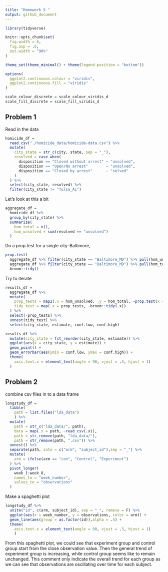 ```yaml
---
title: "Homework 5 "
output: github_document
---
```


```r
library(tidyverse)

knitr::opts_chunk$set(
  fig.width = 6,
  fig.asp = .6,
  out.width = "90%"
)

theme_set(theme_minimal() + theme(legend.position = "bottom"))

options(
  ggplot2.continuous.colour = "viridis",
  ggplot2.continuous.fill = "viridis"
)

scale_colour_discrete = scale_colour_viridis_d
scale_fill_discrete = scale_fill_viridis_d
```

## Problem 1

Read in the data

```r
homicide_df = 
  read.csv("./homicide_data/homicide-data.csv") %>% 
  mutate(
    city_state = str_c(city, state, sep = "_"),
    resolved = case_when(
      disposition == "Closed without arrest" ~ "unsolved",
      disposition == "Open/No arrest"        ~ "unsolved",
      disposition == "Closed by arrest"      ~ "solved"
    )
  ) %>% 
  select(city_state, resolved) %>% 
  filter(city_state != "Tulsa_AL")
```

Let's look at this a bit

```r
aggregate_df = 
  homicide_df %>% 
  group_by(city_state) %>% 
  summarize(
    hom_total = n(),
    hom_unsolved = sum(resolved == "unsolved")
  )
```

Do a prop.test for a single city--Baltimore,

```r
prop.test(
  aggregate_df %>% filter(city_state == "Baltimore_MD") %>% pull(hom_unsolved),
  aggregate_df %>% filter(city_state == "Baltimore_MD") %>% pull(hom_total)) %>% 
  broom::tidy()
```

Try to iterate

```r
results_df = 
  aggregate_df %>% 
  mutate(
    prop_tests = map2(.x = hom_unsolved, .y = hom_total, ~prop.test(x = .x, n = .y)),
    tidy_test = map(.x = prop_tests, ~broom::tidy(.x))
  ) %>% 
  select(-prop_tests) %>% 
  unnest(tidy_test) %>% 
  select(city_state, estimate, conf.low, conf.high)
```


```r
results_df %>%
  mutate(city_state = fct_reorder(city_state, estimate)) %>% 
  ggplot(aes(x = city_state, y = estimate)) +
  geom_point() +
  geom_errorbar(aes(ymin = conf.low, ymax = conf.high)) + 
  theme(
    axis.text.x = element_text(angle = 90, vjust = .5, hjust = 1)
  )
```


## Problem 2

combine csv files in to a data frame
```r
longstudy_df = 
  tibble(
    path = list.files("lda_data")
    ) %>% 
  mutate(
    path = str_c("lda_data/", path),
    data = map(.x = path, ~read_csv(.x)),
    path = str_remove(path, "lda_data/"),
    path = str_remove(path, ".csv")) %>% 
  unnest() %>% 
  separate(path, into = c("arm", "subject_id"),sep = "_") %>% 
  mutate(
    arm = ifelse(arm == "con", "Control", "Experiment")
  ) %>% 
  pivot_longer(
    week_1:week_8,
    names_to = "week_number",
    values_to = "observations"
  )
```

Make a spaghetti plot

```r
longstudy_df %>% 
  unite("id", c(arm, subject_id), sep = "_", remove = F) %>% 
  ggplot(aes(x = week_number, y = observations, color = arm)) +
  geom_line(aes(group = as.factor(id)),alpha = .5) +
  theme(
    axis.text.x = element_text(angle = 90, vjust = .5, hjust = 1)
    )
```

From this spaghetti plot, we could see that experiment group and control group start from the close observation value. Then the general trend of experiment group is increasing, while control group seems like to remain unchanged. This comment only indicate the overall trend for each group as we can see that observations are oscillating over time for each subject.